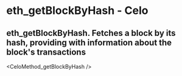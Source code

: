 # eth_getBlockByHash  - Celo

## eth_getBlockByHash. Fetches a block by its hash, providing with information about the block's transactions


<CeloMethod_getBlockByHash />
